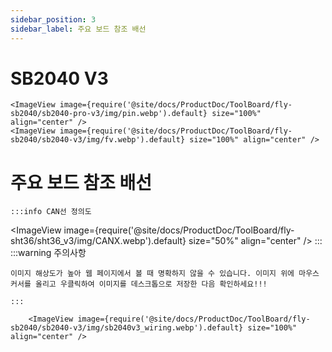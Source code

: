 ```yaml
---
sidebar_position: 3
sidebar_label: 주요 보드 참조 배선
---
```


# SB2040 V3

    <ImageView image={require('@site/docs/ProductDoc/ToolBoard/fly-sb2040/sb2040-pro-v3/img/pin.webp').default} size="100%" align="center" />
    <ImageView image={require('@site/docs/ProductDoc/ToolBoard/fly-sb2040/sb2040-v3/img/fv.webp').default} size="100%" align="center" />


# 주요 보드 참조 배선
    :::info CAN선 정의도
<ImageView image={require('@site/docs/ProductDoc/ToolBoard/fly-sht36/sht36_v3/img/CANX.webp').default} size="50%" align="center" />
    :::
    :::warning 주의사항

    이미지 해상도가 높아 웹 페이지에서 볼 때 명확하지 않을 수 있습니다. 이미지 위에 마우스 커서를 올리고 우클릭하여 이미지를 데스크톱으로 저장한 다음 확인하세요!!!

    :::

        <ImageView image={require('@site/docs/ProductDoc/ToolBoard/fly-sb2040/sb2040-v3/img/sb2040v3_wiring.webp').default} size="100%" align="center" />
